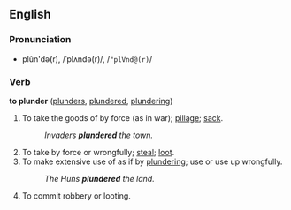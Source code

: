 ==English==
===Pronunciation===
*plŭn'də(r), /ˈplʌndə(r)/, /<tt>"plVnd@(r)</tt>/

===Verb===
<!--(Transitive and intransitive)-->
'''to plunder''' ([[plunders]], [[plundered]], [[plundering]])

#To take the goods of by force (as in war); [[pillage]]; [[sack]].
#:''Invaders '''plundered''' the town.''
#To take by force or wrongfully; [[steal]]; [[loot]].
#To make extensive use of as if by [[plundering]]; use or use up wrongfully.
#:''The Huns '''plundered''' the land.''
#To commit robbery or looting.